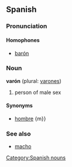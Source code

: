 ==Spanish==
===Pronunciation===
====Homophones====
*[[barón]]

===Noun===

'''varón''' {{m}} (plural: [[varones]])

# person of male sex

====Synonyms====
*[[hombre]] {m}}

===See also===
*[[macho]]

[[Category:Spanish nouns]]